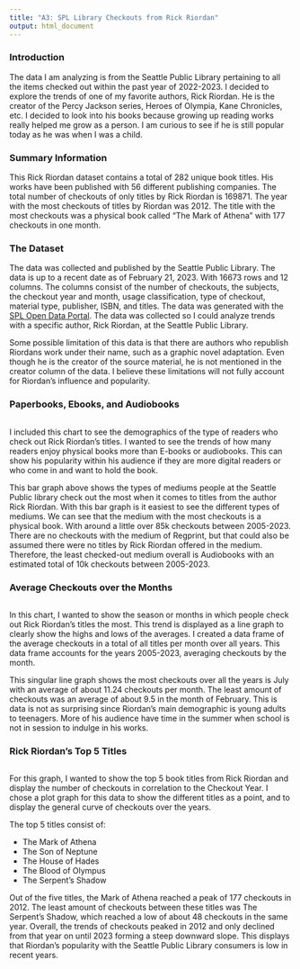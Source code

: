 ```yaml
---
title: "A3: SPL Library Checkouts from Rick Riordan"
output: html_document
---
```


### Introduction

The data I am analyzing is from the Seattle Public Library pertaining to all the items checked out within the past year of 2022-2023. I decided to explore the trends of one of my favorite authors, Rick Riordan. He is the creator of the Percy Jackson series, Heroes of Olympia, Kane Chronicles, etc. I decided to look into his books because growing up reading works really helped me grow as a person. I am curious to see if he is still popular today as he was when I was a child. 

### Summary Information

This Rick Riordan dataset contains a total of 282 unique book titles. His works have been published with 56 different publishing companies. The total number of checkouts of only titles by Rick Riordan is 169871. The year with the most checkouts of titles by Riordan was 2012. The title with the most checkouts was a physical book called “The Mark of Athena” with 177 checkouts in one month.

### The Dataset

The data was collected and published by the Seattle Public Library. The data is up to a recent date as of February 21, 2023. With 16673 rows and 12 columns. The columns consist of the number of checkouts, the subjects, the checkout year and month, usage classification, type of checkout, material type, publisher, ISBN, and titles.  The data was generated with the [SPL Open Data Portal](https://data.seattle.gov/Community/Checkouts-by-Title/tmmm-ytt6/explore/query/SELECT%0A%20%20%60usageclass%60%2C%0A%20%20%60checkouttype%60%2C%0A%20%20%60materialtype%60%2C%0A%20%20%60checkoutyear%60%2C%0A%20%20%60checkoutmonth%60%2C%0A%20%20%60checkouts%60%2C%0A%20%20%60title%60%2C%0A%20%20%60isbn%60%2C%0A%20%20%60creator%60%2C%0A%20%20%60subjects%60%2C%0A%20%20%60publisher%60%2C%0A%20%20%60publicationyear%60/page/filter). The data was collected so I could analyze trends with a specific author, Rick Riordan, at the Seattle Public Library. 

Some possible limitation of this data is that there are authors who republish Riordans work under their name, such as a graphic novel adaptation. Even though he is the creator of the source material, he is not mentioned in the creator column of the data. I believe these limitations will not fully account for Riordan’s influence and popularity. 

### Paperbooks, Ebooks, and Audiobooks

``````r

``````

I included this chart to see the demographics of the type of readers who check out Rick Riordan's titles. I wanted to see the trends of how many readers enjoy physical books more than E-books or audiobooks. This can show his popularity within his audience if they are more digital readers or who come in and want to hold the book. 
 
This bar graph above shows the types of mediums people at the Seattle Public library check out the most when it comes to titles from the author Rick Riordan. With this bar graph is it easiest to see the different types of mediums. We can see that the medium with the most checkouts is a physical book. With around a little over 85k checkouts between 2005-2023. There are no checkouts with the medium of Regprint, but that could also be assumed there were no titles by Rick Riordan offered in the medium. Therefore, the least checked-out medium overall is Audiobooks with an estimated total of 10k checkouts between 2005-2023. 

### Average Checkouts over the Months

``````r

``````

In this chart, I wanted to show the season or months in which people check out Rick Riordan's titles the most. This trend is displayed as a line graph to clearly show the highs and lows of the averages. I created a data frame of the average checkouts in a total of all titles per month over all years. This data frame accounts for the years 2005-2023, averaging checkouts by the month. 

This singular line graph shows the most checkouts over all the years is July with an average of about 11.24 checkouts per month. The least amount of checkouts was an average of about 9.5 in the month of February. This is data is not as surprising since Riordan’s main demographic is young adults to teenagers. More of his audience have time in the summer when school is not in session to indulge in his works. 

### Rick Riordan's Top 5 Titles

``````r

``````

For this graph, I wanted to show the top 5 book titles from Rick Riordan and display the number of checkouts in correlation to the Checkout Year. I chose a plot graph for this data to show the different titles as a point, and to display the general curve of checkouts over the years.

The top 5 titles consist of:

- The Mark of Athena
- The Son of Neptune
- The House of Hades 
- The Blood of Olympus
- The Serpent’s Shadow

Out of the five titles, the Mark of Athena reached a peak of 177 checkouts in 2012. The least amount of checkouts between these titles was The Serpent’s Shadow, which reached a low of about 48 checkouts in the same year. Overall, the trends of checkouts peaked in 2012 and only declined from that year on until 2023 forming a steep downward slope. This displays that Riordan’s popularity with the Seattle Public Library consumers is low in recent years. 


